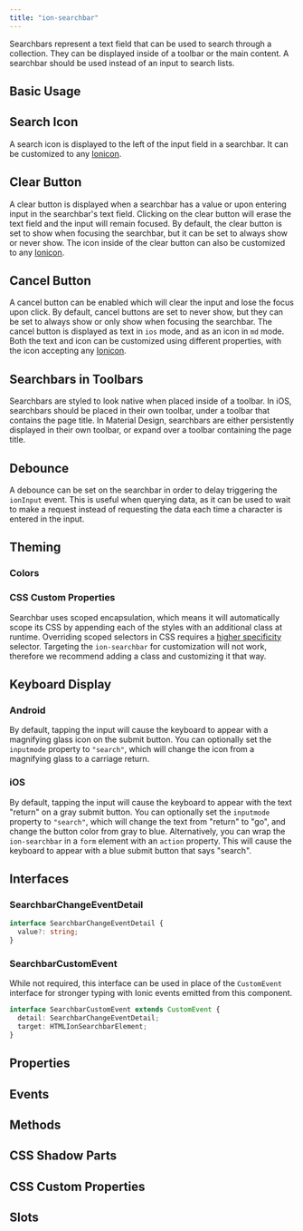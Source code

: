 ```yaml
---
title: "ion-searchbar"
---
```


<head>
  <title>ion-searchbar: Search Bar for Searching a Collection</title>
  <meta name="description" content="Search bars represent a text field that can be used to search through a collection. Learn to input Ion-Search Bar as an icon on Android & iOS keyboard displays." />
</head>


<EncapsulationPill type="scoped" />

Searchbars represent a text field that can be used to search through a collection. They can be displayed inside of a toolbar or the main content. A searchbar should be used instead of an input to search lists.


## Basic Usage


<Basic />


## Search Icon

A search icon is displayed to the left of the input field in a searchbar. It can be customized to any [Ionicon](https://ionic.io/ionicons/).


<SearchIcon />


## Clear Button

A clear button is displayed when a searchbar has a value or upon entering input in the searchbar's text field. Clicking on the clear button will erase the text field and the input will remain focused. By default, the clear button is set to show when focusing the searchbar, but it can be set to always show or never show. The icon inside of the clear button can also be customized to any [Ionicon](https://ionic.io/ionicons/).


<ClearButton />


## Cancel Button

A cancel button can be enabled which will clear the input and lose the focus upon click. By default, cancel buttons are set to never show, but they can be set to always show or only show when focusing the searchbar. The cancel button is displayed as text in `ios` mode, and as an icon in `md` mode. Both the text and icon can be customized using different properties, with the icon accepting any [Ionicon](https://ionic.io/ionicons/).


<CancelButton />


## Searchbars in Toolbars

Searchbars are styled to look native when placed inside of a toolbar. In iOS, searchbars should be placed in their own toolbar, under a toolbar that contains the page title. In Material Design, searchbars are either persistently displayed in their own toolbar, or expand over a toolbar containing the page title.

<!-- Reuse the playground from the Toolbar directory -->

<Toolbar />


## Debounce

A debounce can be set on the searchbar in order to delay triggering the `ionInput` event. This is useful when querying data, as it can be used to wait to make a request instead of requesting the data each time a character is entered in the input.


<Debounce />


## Theming

### Colors


<Colors />

### CSS Custom Properties

Searchbar uses scoped encapsulation, which means it will automatically scope its CSS by appending each of the styles with an additional class at runtime. Overriding scoped selectors in CSS requires a [higher specificity](https://developer.mozilla.org/en-US/docs/Web/CSS/Specificity) selector. Targeting the `ion-searchbar` for customization will not work, therefore we recommend adding a class and customizing it that way.


<CSSProps />


## Keyboard Display

### Android

By default, tapping the input will cause the keyboard to appear with a magnifying glass icon on the submit button. You can optionally set the `inputmode` property to `"search"`, which will change the icon from a magnifying glass to a carriage return.

### iOS

By default, tapping the input will cause the keyboard to appear with the text "return" on a gray submit button. You can optionally set the `inputmode` property to `"search"`, which will change the text from "return" to "go", and change the button color from gray to blue. Alternatively, you can wrap the `ion-searchbar` in a `form` element with an `action` property. This will cause the keyboard to appear with a blue submit button that says "search".

## Interfaces

### SearchbarChangeEventDetail

```typescript
interface SearchbarChangeEventDetail {
  value?: string;
}
```

### SearchbarCustomEvent

While not required, this interface can be used in place of the `CustomEvent` interface for stronger typing with Ionic events emitted from this component.

```typescript
interface SearchbarCustomEvent extends CustomEvent {
  detail: SearchbarChangeEventDetail;
  target: HTMLIonSearchbarElement;
}
```


## Properties
<Props />

## Events
<Events />

## Methods
<Methods />

## CSS Shadow Parts
<Parts />

## CSS Custom Properties
<CustomProps />

## Slots
<Slots />
